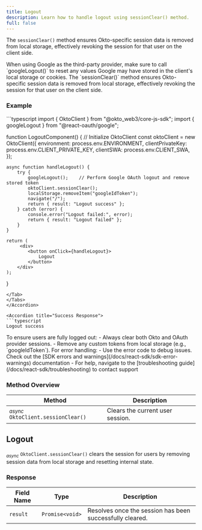 ```yaml
---
title: Logout
description: Learn how to handle logout using sessionClear() method.
full: false
---
```




The `sessionClear()` method ensures Okto-specific session data is removed from local storage, effectively revoking the session for that user on the client side.

<Callout title="Note" type="tip">
When using Google as the third-party provider, make sure to call `googleLogout()` to reset any values Google may have stored in the client's local storage or cookies. The `sessionClear()` method ensures Okto-specific session data is removed from local storage, effectively revoking the session for that user on the client side.
</Callout>

### Example

<Accordions defaultValue="Usage">
<Accordion title="Usage">
<Tabs items={['TypeScript']}>
<Tab value="TypeScript">
```typescript
import { OktoClient } from "@okto_web3/core-js-sdk";
import { googleLogout } from "@react-oauth/google";


function LogoutComponent() {
        // Initialize OktoClient
    const oktoClient = new OktoClient({
        environment: process.env.ENVIRONMENT,
        clientPrivateKey: process.env.CLIENT_PRIVATE_KEY,
        clientSWA: process.env.CLIENT_SWA,
    });

    async function handleLogout() {
        try {
            googleLogout();    // Perform Google OAuth logout and remove stored token
            oktoClient.sessionClear();  
            localStorage.removeItem("googleIdToken");
            navigate("/");
            return { result: "Logout success" };
        } catch (error) {
            console.error("Logout failed:", error);
            return { result: "Logout failed" };
        }
    }

    return (
         <div>
            <button onClick={handleLogout}> 
                Logout 
            </button>
        </div>
    );
}
```
</Tab>
</Tabs>
</Accordion>

<Accordion title="Success Response">
```typescript
Logout success
```
</Accordion>
</Accordions>

<Callout title="Best Practice" type="info"> 
    To ensure users are fully logged out: 
    - Always clear both Okto and OAuth provider sessions.
    - Remove any custom tokens from local storage (e.g., `googleIdToken`).
</Callout>

<Callout title="Note" type="info">
For error handling:
- Use the error code to debug issues. Check out the [SDK errors and warnings](/docs/react-sdk/sdk-error-warnings) documentation
- For help, navigate to the [troubleshooting guide](/docs/react-sdk/troubleshooting) to contact support
</Callout>

### Method Overview

| Method | Description |
|---------|-------------|
| <sub><i>async</i></sub> `OktoClient.sessionClear()` | Clears the current user session.  |

<div className="method-box">

## Logout

<sub><i>async</i></sub> `OktoClient.sessionClear()` clears the session for users by removing session data from local storage and resetting internal state.

### Response

<Callout title="Success Response">

| Field Name | Type | Description |
|------------|------|-------------|
| `result` | `Promise<void>` |Resolves once the session has been successfully cleared. |

</Callout>

</div>